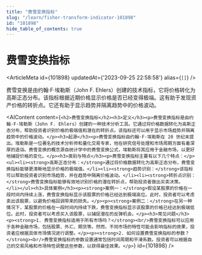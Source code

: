 ```yaml
---
title: "费雪变换指标"
slug: "/learn/fisher-transform-indicator-101898"
id: "101898"
hide_table_of_contents: true
---
```



# 费雪变换指标

<ArticleMeta id={101898} updatedAt={'2023-09-25 22:58:58'} alias={`[]`} />
<div className='border-solid border-b border-t-0 my-4 border-[var(--ifm-color-gray-300)]' />

费雪变换是由约翰·F·埃勒斯（John F. Ehlers）创建的技术指标，它将价格转化为高斯正态分布。该指标根据近期价格显示价格是否已经变得极端。这有助于发现资产价格的转折点。它还有助于显示趋势并隔离趋势中的价格波动。

<AIContent content={`<h2>费雪变换指标</h2><h3>定义</h3><p>费雪变换指标是由约翰·F·埃勒斯（John F. Ehlers）创建的一种技术分析工具。它通过将价格数据转化为高斯正态分布，帮助投资者识别价格的极端值和潜在的转折点。该指标还可以用于显示市场趋势并隔离趋势中的价格波动。</p><h3>起源</h3><p>费雪变换指标由约翰·F·埃勒斯在 20 世纪末提出。埃勒斯是一位著名的技术分析师和量化交易专家，他在研究信号处理和市场周期方面有着深厚的造诣。费雪变换的概念源自统计学中的费雪变换公式，埃勒斯将其应用于金融市场，以更好地捕捉价格的变化。</p><h3>类别与特点</h3><p>费雪变换指标主要有以下几个特点：</p><ul><li><strong>高斯正态分布：</strong>通过将价格数据转化为高斯正态分布，费雪变换指标能够更清晰地显示价格的极端值。</li><li><strong>趋势识别：</strong>该指标可以帮助投资者识别市场趋势，并在趋势中隔离价格波动。</li><li><strong>转折点识别：</strong>费雪变换指标能够有效地识别价格的潜在转折点，帮助投资者做出买卖决策。</li></ul><h3>具体案例</h3><p><strong>案例一：</strong>假设某股票的价格在一段时间内持续上涨，费雪变换指标显示该股票的价格已经达到极端高位。此时，投资者可以考虑卖出该股票，以避免价格回调带来的损失。</p><p><strong>案例二：</strong>在另一种情况下，某股票的价格在一段时间内持续下跌，费雪变换指标显示该股票的价格已经达到极端低位。此时，投资者可以考虑买入该股票，以捕捉潜在的反弹机会。</p><h3>常见问题</h3><p><strong>1. 费雪变换指标适用于所有市场吗？</strong><br/>费雪变换指标可以应用于各种金融市场，包括股票、外汇、期货等。然而，不同市场的特性可能会影响指标的效果，投资者应根据具体市场情况进行调整。</p><p><strong>2. 如何设置费雪变换指标的参数？</strong><br/>费雪变换指标的参数设置通常包括时间周期和平滑系数。投资者可以根据自己的交易风格和市场特性调整这些参数，以获得最佳效果。</p>`} id={101898} />
